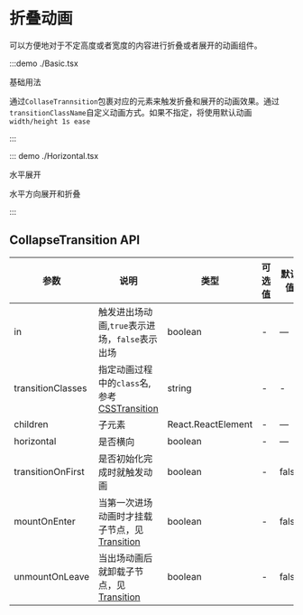 # 折叠动画

可以方便地对于不定高度或者宽度的内容进行折叠或者展开的动画组件。

:::demo ./Basic.tsx

基础用法

通过`CollaseTrannsition`包裹对应的元素来触发折叠和展开的动画效果。通过`transitionClassName`自定义动画方式。如果不指定，将使用默认动画`width/height 1s ease`

:::

::: demo ./Horizontal.tsx

水平展开

水平方向展开和折叠

:::

## CollapseTransition API

| 参数 | 说明 | 类型 | 可选值 | 默认值 | 是否必填 |
| --- | --- | --- | --- | --- | --- |
| in | 触发进出场动画,`true`表示进场，`false`表示出场 | boolean | - | — | true |
| transitionClasses | 指定动画过程中的`class`名,参考[CSSTransition](/CSSTransition) | string | - | - | false |
| children | 子元素 | React.ReactElement | - | — | true |
| horizontal | 是否横向 | boolean | - | — | - |
| transitionOnFirst | 是否初始化完成时就触发动画 | boolean | - | false | false |
| mountOnEnter | 当第一次进场动画时才挂载子节点，见[Transition](/Transition) | boolean | - | false | false |
| unmountOnLeave | 当出场动画后就卸载子节点，见[Transition](/Transition) | boolean | - | false | false |
